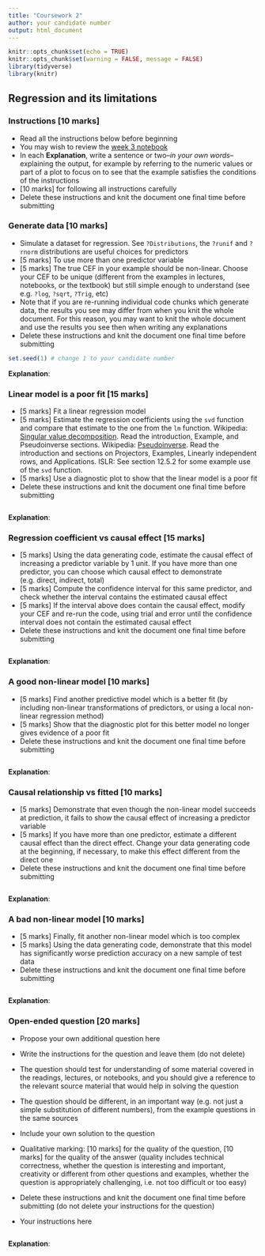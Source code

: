 ```yaml
---
title: "Coursework 2"
author: your candidate number
output: html_document
---
```


```r
knitr::opts_chunk$set(echo = TRUE)
knitr::opts_chunk$set(warning = FALSE, message = FALSE)
library(tidyverse)
library(knitr)
```

## Regression and its limitations

### Instructions [10 marks]

- Read all the instructions below before beginning
- You may wish to review the [week 3 notebook](https://ml4ds.com/weeks/03-causality/notebooks/regression_causality.html)
- In each **Explanation**, write a sentence or two--*in your own words*--explaining the output, for example by referring to the numeric values or part of a plot to focus on to see that the example satisfies the conditions of the instructions
- [10 marks] for following all instructions carefully
- Delete these instructions and knit the document one final time before submitting

### Generate data [10 marks]

- Simulate a dataset for regression. See `?Distributions`, the `?runif` and `?rnorm` distributions are useful choices for predictors
- [5 marks] To use more than one predictor variable
- [5 marks] The true CEF in your example should be non-linear. Choose your CEF to be unique (different from the examples in lectures, notebooks, or the textbook) but still simple enough to understand (see e.g. `?log`, `?sqrt`, `?Trig`, etc)
- Note that if you are re-running individual code chunks which generate data, the results you see may differ from when you knit the whole document. For this reason, you may want to knit the whole document and use the results you see then when writing any explanations
- Delete these instructions and knit the document one final time before submitting

```r
set.seed(1) # change 1 to your candidate number

```

**Explanation**: 

### Linear model is a poor fit [15 marks]

- [5 marks] Fit a linear regression model
- [5 marks] Estimate the regression coefficients using the `svd` function and compare that estimate to the one from the `lm` function. Wikipedia: [Singular value decomposition](https://en.wikipedia.org/wiki/Singular_value_decomposition). Read the introduction, Example, and Pseudoinverse sections. Wikipedia: [Pseudoinverse](https://en.wikipedia.org/wiki/Moore%E2%80%93Penrose_inverse). Read the introduction and sections on Projectors, Examples, Linearly independent rows, and Applications. ISLR: See section 12.5.2 for some example use of the `svd` function.
- [5 marks] Use a diagnostic plot to show that the linear model is a poor fit
- Delete these instructions and knit the document one final time before submitting

```r

```

**Explanation**: 

### Regression coefficient vs causal effect [15 marks]

- [5 marks] Using the data generating code, estimate the causal effect of increasing a predictor variable by 1 unit. If you have more than one predictor, you can choose which causal effect to demonstrate (e.g. direct, indirect, total)
- [5 marks] Compute the confidence interval for this same predictor, and check whether the interval contains the estimated causal effect
- [5 marks] If the interval above does contain the causal effect, modify your CEF and re-run the code, using trial and error until the confidence interval does not contain the estimated causal effect
- Delete these instructions and knit the document one final time before submitting

```r

```


**Explanation**: 

### A good non-linear model [10 marks]

- [5 marks] Find another predictive model which is a better fit (by including non-linear transformations of predictors, or using a local non-linear regression method)
- [5 marks] Show that the diagnostic plot for this better model no longer gives evidence of a poor fit
- Delete these instructions and knit the document one final time before submitting

```r

```

**Explanation**: 

### Causal relationship vs fitted [10 marks]

- [5 marks] Demonstrate that even though the non-linear model succeeds at prediction, it fails to show the causal effect of increasing a predictor variable
- [5 marks] If you have more than one predictor, estimate a different causal effect than the direct effect. Change your data generating code at the beginning, if necessary, to make this effect different from the direct one
- Delete these instructions and knit the document one final time before submitting

```r

```

**Explanation**: 

### A bad non-linear model [10 marks]

- [5 marks] Finally, fit another non-linear model which is too complex
- [5 marks] Using the data generating code, demonstrate that this model has significantly worse prediction accuracy on a new sample of test data
- Delete these instructions and knit the document one final time before submitting

```r

```

**Explanation**: 

### Open-ended question [20 marks]

- Propose your own additional question here
- Write the instructions for the question and leave them (do not delete)
- The question should test for understanding of some material covered in the readings, lectures, or notebooks, and you should give a reference to the relevant source material that would help in solving the question
- The question should be different, in an important way (e.g. not just a simple substitution of different numbers), from the example questions in the same sources
- Include your own solution to the question
- Qualitative marking: [10 marks] for the quality of the question, [10 marks] for the quality of the answer (quality includes technical correctness, whether the question is interesting and important, creativity or different from other questions and examples, whether the question is appropriately challenging, i.e. not too difficult or too easy)
- Delete these instructions and knit the document one final time before submitting (do not delete your instructions for the question)

- Your instructions here

```r

```

**Explanation**: 


